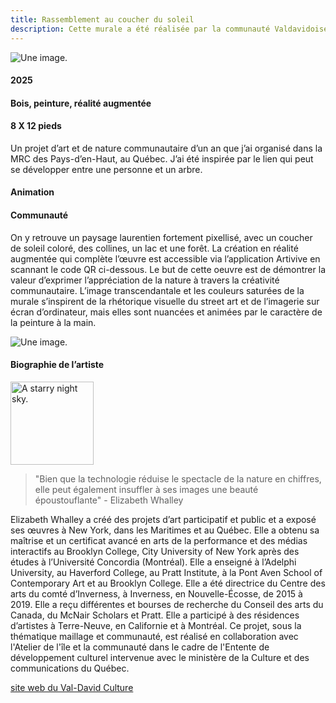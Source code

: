 ```yaml
---
title: Rassemblement au coucher du soleil
description: Cette murale a été réalisée par la communauté Valdavidoise sous la direction artistique d'Elizabeth Whalley, artiste canadienne laurentienne. Cette oeuvre est inspirée par la beauté naturelle de Val-David et se situe à l’intersection des arts traditionnels et des médias expérimentaux.
---
```



![Une image.](@assets/rassemblement-au-coucher-du-soleil/IMG_4860.webp)

#### 2025

#### Bois, peinture, réalité augmentée

#### 8 X 12 pieds

Un projet d’art et de nature communautaire d’un an que j’ai organisé dans la MRC des Pays-d’en-Haut, au Québec. J’ai été inspirée par le lien qui peut se développer entre une personne et un arbre.

#### Animation

<YouTube 
    class="ytv"
    id="clBuyK7lL4g" 
/>

#### Communauté

<YouTube 
    class="ytv"
    id="clBuyK7lL4g" 
/>


On y retrouve un paysage laurentien fortement pixellisé, avec un coucher de soleil coloré, des collines, un lac et une forêt. La création en réalité augmentée qui complète l’œuvre est accessible via l’application Artivive en
scannant le code QR ci-dessous. Le but de cette oeuvre est de démontrer la valeur d’exprimer l’appréciation de la nature à travers la créativité communautaire.
L’image transcendantale et les couleurs saturées de la murale s’inspirent de la rhétorique visuelle du street art et de l’imagerie sur écran d’ordinateur, mais elles sont nuancées et animées par le caractère de la peinture à la main.

![Une image.](@assets/rassemblement-au-coucher-du-soleil/SCR-20250904-uovk.png)


#### Biographie de l’artiste

<img class="bioimg" src="/rassemblement-au-coucher-du-soleil-artist.png" alt="A starry night sky." width="133" height="133" />

> "Bien que la technologie réduise le spectacle de la nature en chiffres, elle peut également insuffler à ses images une beauté époustouflante" - Elizabeth Whalley

Elizabeth Whalley a créé des projets d’art participatif et public et a exposé ses œuvres à New York, dans les Maritimes et au Québec. Elle a obtenu sa maîtrise et un certificat avancé en arts de la performance et des médias interactifs au Brooklyn College, City University of New York après des études à l’Université Concordia (Montréal).
Elle a enseigné à l’Adelphi University, au Haverford College, au Pratt Institute, à la Pont Aven School of Contemporary Art et au Brooklyn College. Elle a été directrice du Centre des arts du comté d’Inverness, à Inverness, en Nouvelle-Écosse, de 2015 à 2019. Elle a reçu différentes et bourses de recherche du Conseil des arts du Canada, du McNair Scholars et Pratt. Elle a participé à des résidences d’artistes à Terre-Neuve, en Californie et à Montréal.
Ce projet, sous la thématique maillage et communauté, est réalisé en collaboration avec l'Atelier de l'île et la communauté dans le cadre de l'Entente de développement culturel intervenue avec le ministère de la Culture et des communications du Québec.


[site web du Val-David Culture](https://www.valdavid.com/culture/)

